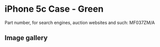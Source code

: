 
# iPhone 5c Case - Green

Part number, for search engines, auction websites and such: MF037ZM/A

## Image gallery

<div style={{ width: "768px" }}>
  <GalleryComponent
    images={[
      {
        original: "/everysource/MF037.png",
        thumbnail: "/everypreview/MF037.png",
      },
      {
        original: "/everysource/MF037_AV1_WHITE.png",
        thumbnail: "/everypreview/MF037_AV1_WHITE.png",
      },
      {
        original: "/everysource/MF037_AV2.png",
        thumbnail: "/everypreview/MF037_AV2.png",
      }
    ]}
  />
</div>